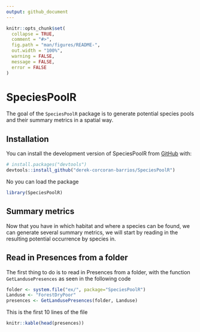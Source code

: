 ```yaml
---
output: github_document
---
```


<!-- README.md is generated from README.Rmd. Please edit that file -->

```r
knitr::opts_chunk$set(
  collapse = TRUE,
  comment = "#>",
  fig.path = "man/figures/README-",
  out.width = "100%",
  warning = FALSE,
  message = FALSE,
  error = FALSE
)
```

# SpeciesPoolR

<!-- badges: start -->
<!-- badges: end -->

The goal of the `SpeciesPoolR` package is to generate potential species pools and their summary metrics in a spatial way.

## Installation

You can install the development version of SpeciesPoolR from [GitHub](https://github.com/) with:

``` r
# install.packages("devtools")
devtools::install_github("derek-corcoran-barrios/SpeciesPoolR")
```


No you can load the package

```r
library(SpeciesPoolR)
```

## Summary metrics

Now that you have in which habitat and where a species can be found, we can generate several summary metrics, we will start by reading in the resulting potential occurrence by species in.

## Read in Presences from a folder

The first thing to do is to read in Presences from a folder, with the function `GetLandusePresences` as seen in the following code

```r

folder <- system.file("ex/", package="SpeciesPoolR")
Landuse <- "ForestDryPoor"
presences <- GetLandusePresences(folder, Landuse)
```

This is the first 10 lines of the file

```r
knitr::kable(head(presences))
```
